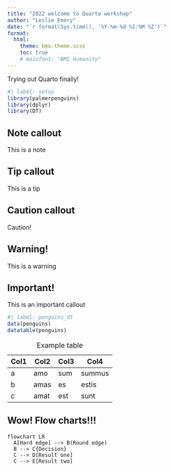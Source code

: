```yaml
---
title: "2022 welcome to Quarto workshop"
author: "Leslie Emery"
date: "`r format(Sys.time(), '%Y-%m-%d %I:%M %Z')`"
format: 
  html:
    theme: bms-theme.scss
    toc: true
    # mainfont: "BMS Humanity"
---
```


Trying out Quarto finally!

```r
#| label: setup
library(palmerpenguins)
library(dplyr)
library(DT)
```

::: callout-note
## Note callout

This is a note
:::

::: callout-tip
## Tip callout

This is a tip
:::

::: callout-caution
## Caution callout

Caution!
:::

::: callout-warning
## Warning!

This is a warning
:::

::: callout-important
## Important!

This is an important callout
:::

```r
#| label: penguins_dt
data(penguins)
datatable(penguins)
```

| Col1 | Col2 | Col3 | Col4   |
|------|------|------|--------|
| a    | amo  | sum  | summus |
| b    | amas | es   | estis  |
| c    | amat | est  | sunt   |

: Example table

## Wow! Flow charts!!!

```mermaid
flowchart LR
  A[Hard edge] --> B(Round edge)
  B --> C{Decision}
  C --> D[Result one]
  C --> E[Result two]
```

